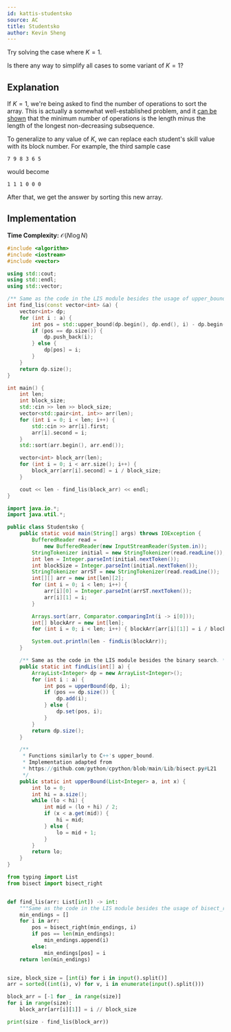 ```yaml
---
id: kattis-studentsko
source: AC
title: Studentsko
author: Kevin Sheng
---
```


<Spoiler title="Hint 1">

Try solving the case where $K=1$.

</Spoiler>

<Spoiler title="Hint 2">

Is there any way to simplify all cases to some variant of $K=1$?

</Spoiler>

<Spoiler title="Solution">

## Explanation

If $K=1$, we're being asked to find the number of operations to sort the array.
This is actually a somewhat well-established problem, and it
[can be shown](https://stackoverflow.com/a/20394497/12128483)
that the minimum number of operations is the length minus the length
of the longest non-decreasing subsequence.

To generalize to any value of $K$, we can replace each student's skill value
with its block number.
For example, the third sample case
```
7 9 8 3 6 5
```
would become
```
1 1 1 0 0 0
```
After that, we get the answer by sorting this new array.

## Implementation

**Time Complexity:** $\mathcal{O}(N \log N)$

<LanguageSection>
<CPPSection>

```cpp
#include <algorithm>
#include <iostream>
#include <vector>

using std::cout;
using std::endl;
using std::vector;

/** Same as the code in the LIS module besides the usage of upper_bound. */
int find_lis(const vector<int> &a) {
	vector<int> dp;
	for (int i : a) {
		int pos = std::upper_bound(dp.begin(), dp.end(), i) - dp.begin();
		if (pos == dp.size()) {
			dp.push_back(i);
		} else {
			dp[pos] = i;
		}
	}
	return dp.size();
}

int main() {
	int len;
	int block_size;
	std::cin >> len >> block_size;
	vector<std::pair<int, int>> arr(len);
	for (int i = 0; i < len; i++) {
		std::cin >> arr[i].first;
		arr[i].second = i;
	}
	std::sort(arr.begin(), arr.end());

	vector<int> block_arr(len);
	for (int i = 0; i < arr.size(); i++) {
		block_arr[arr[i].second] = i / block_size;
	}

	cout << len - find_lis(block_arr) << endl;
}
```

</CPPSection>
<JavaSection>

```java
import java.io.*;
import java.util.*;

public class Studentsko {
	public static void main(String[] args) throws IOException {
		BufferedReader read =
		    new BufferedReader(new InputStreamReader(System.in));
		StringTokenizer initial = new StringTokenizer(read.readLine());
		int len = Integer.parseInt(initial.nextToken());
		int blockSize = Integer.parseInt(initial.nextToken());
		StringTokenizer arrST = new StringTokenizer(read.readLine());
		int[][] arr = new int[len][2];
		for (int i = 0; i < len; i++) {
			arr[i][0] = Integer.parseInt(arrST.nextToken());
			arr[i][1] = i;
		}

		Arrays.sort(arr, Comparator.comparingInt(i -> i[0]));
		int[] blockArr = new int[len];
		for (int i = 0; i < len; i++) { blockArr[arr[i][1]] = i / blockSize; }

		System.out.println(len - findLis(blockArr));
	}

	/** Same as the code in the LIS module besides the binary search. */
	public static int findLis(int[] a) {
		ArrayList<Integer> dp = new ArrayList<Integer>();
		for (int i : a) {
			int pos = upperBound(dp, i);
			if (pos == dp.size()) {
				dp.add(i);
			} else {
				dp.set(pos, i);
			}
		}
		return dp.size();
	}

	/**
	 * Functions similarly to C++'s upper_bound.
	 * Implementation adapted from
	 * https://github.com/python/cpython/blob/main/Lib/bisect.py#L21
	 */
	public static int upperBound(List<Integer> a, int x) {
		int lo = 0;
		int hi = a.size();
		while (lo < hi) {
			int mid = (lo + hi) / 2;
			if (x < a.get(mid)) {
				hi = mid;
			} else {
				lo = mid + 1;
			}
		}
		return lo;
	}
}
```

</JavaSection>
<PySection>

```py
from typing import List
from bisect import bisect_right


def find_lis(arr: List[int]) -> int:
	"""Same as the code in the LIS module besides the usage of bisect_right."""
	min_endings = []
	for i in arr:
		pos = bisect_right(min_endings, i)
		if pos == len(min_endings):
			min_endings.append(i)
		else:
			min_endings[pos] = i
	return len(min_endings)


size, block_size = [int(i) for i in input().split()]
arr = sorted((int(i), v) for v, i in enumerate(input().split()))

block_arr = [-1 for _ in range(size)]
for i in range(size):
	block_arr[arr[i][1]] = i // block_size

print(size - find_lis(block_arr))
```

</PySection>
</LanguageSection>

</Spoiler>
